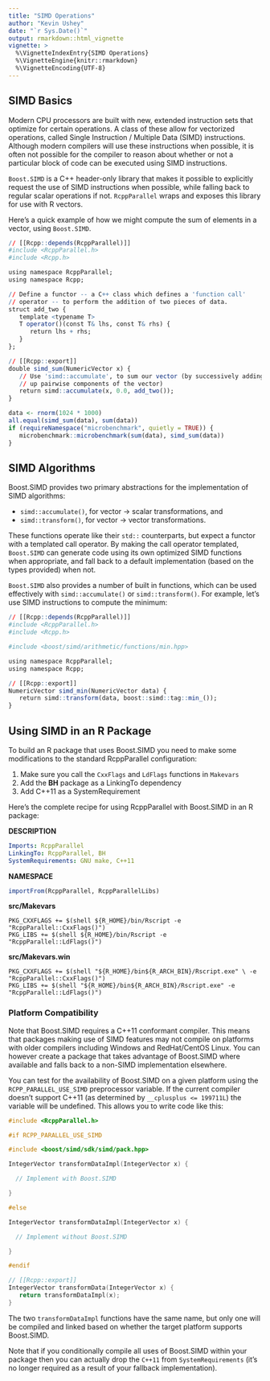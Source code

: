 ```yaml
---
title: "SIMD Operations"
author: "Kevin Ushey"
date: "`r Sys.Date()`"
output: rmarkdown::html_vignette
vignette: >
  %\VignetteIndexEntry{SIMD Operations}
  %\VignetteEngine{knitr::rmarkdown}
  %\VignetteEncoding{UTF-8}
---
```


## SIMD Basics

Modern CPU processors are built with new, extended instruction sets that optimize for certain operations. A class of these allow for vectorized operations, called Single Instruction / Multiple Data (SIMD) instructions. Although modern compilers will use these instructions when possible, it is often not possible for the compiler to reason about whether or not a particular block of code can be executed using SIMD instructions.

`Boost.SIMD` is a C++ header-only library that makes it possible to explicitly request the use of SIMD instructions when possible, while falling back to regular scalar operations if not. `RcppParallel` wraps and exposes this library for use with R vectors.

Here's a quick example of how we might compute the sum of elements in a vector, using `Boost.SIMD`.

```r
// [[Rcpp::depends(RcppParallel)]]
#include <RcppParallel.h>
#include <Rcpp.h>

using namespace RcppParallel;
using namespace Rcpp;

// Define a functor -- a C++ class which defines a 'function call'
// operator -- to perform the addition of two pieces of data.
struct add_two {
   template <typename T>
   T operator()(const T& lhs, const T& rhs) {
      return lhs + rhs;
   }
};

// [[Rcpp::export]]
double simd_sum(NumericVector x) {
   // Use 'simd::accumulate', to sum our vector (by successively adding
   // up pairwise components of the vector)
   return simd::accumulate(x, 0.0, add_two());
}
```

```r
data <- rnorm(1024 * 1000)
all.equal(simd_sum(data), sum(data))
if (requireNamespace("microbenchmark", quietly = TRUE)) {
   microbenchmark::microbenchmark(sum(data), simd_sum(data))
}
```


## SIMD Algorithms

Boost.SIMD provides two primary abstractions for the implementation of SIMD algorithms:

- `simd::accumulate()`, for vector -> scalar transformations, and
- `simd::transform()`,  for vector -> vector transformations.

These functions operate like their `std::` counterparts, but expect a functor with a templated call operator. By making the call operator templated, `Boost.SIMD` can generate code using its own optimized SIMD functions when appropriate, and fall back to a default implementation (based on the types provided) when not.

`Boost.SIMD` also provides a number of built in functions, which can be used effectively with `simd::accumulate()` or `simd::transform()`. For example, let's use SIMD instructions to compute the minimum:

```r
// [[Rcpp::depends(RcppParallel)]]
#include <RcppParallel.h>
#include <Rcpp.h>

#include <boost/simd/arithmetic/functions/min.hpp>

using namespace RcppParallel;
using namespace Rcpp;

// [[Rcpp::export]]
NumericVector simd_min(NumericVector data) {
   return simd::transform(data, boost::simd::tag::min_());
}
```

## Using SIMD in an R Package

To build an R package that uses Boost.SIMD you need to make some modifications to the standard RcppParallel configuration:

1. Make sure you call the `CxxFlags` and `LdFlags` functions in `Makevars`
2. Add the **BH** package as a LinkingTo dependency
3. Add C++11 as a SystemRequirement

Here's the complete recipe for using RcppParallel with Boost.SIMD in an R package:

**DESCRIPTION**

```yaml
Imports: RcppParallel
LinkingTo: RcppParallel, BH
SystemRequirements: GNU make, C++11
```

**NAMESPACE**

```R
importFrom(RcppParallel, RcppParallelLibs)
```

**src/Makevars**

```make
PKG_CXXFLAGS += $(shell ${R_HOME}/bin/Rscript -e "RcppParallel::CxxFlags()")
PKG_LIBS += $(shell ${R_HOME}/bin/Rscript -e "RcppParallel::LdFlags()")
```

**src/Makevars.win**

```make
PKG_CXXFLAGS += $(shell "${R_HOME}/bin${R_ARCH_BIN}/Rscript.exe" \ -e "RcppParallel::CxxFlags()")
PKG_LIBS += $(shell "${R_HOME}/bin${R_ARCH_BIN}/Rscript.exe" -e "RcppParallel::LdFlags()")
```

### Platform Compatibility

Note that Boost.SIMD requires a C++11 conformant compiler. This means that packages making use of SIMD features may not compile on platforms with older compilers including Windows and RedHat/CentOS Linux. You can however create a package that takes advantage of Boost.SIMD where available and falls back to a non-SIMD implementation elsewhere.

You can test for the availability of Boost.SIMD on a given platform using the `RCPP_PARALLEL_USE_SIMD` preprocessor variable. If the current compiler doesn't support C++11 (as determined by `__cplusplus <= 199711L`) the variable will be undefined. This allows you to write code like this:

```cpp
#include <RcppParallel.h>

#if RCPP_PARALLEL_USE_SIMD

#include <boost/simd/sdk/simd/pack.hpp>

IntegerVector transformDataImpl(IntegerVector x) {

  // Implement with Boost.SIMD

}

#else

IntegerVector transformDataImpl(IntegerVector x) {

  // Implement without Boost.SIMD

}

#endif

// [[Rcpp::export]]
IntegerVector transformData(IntegerVector x) {
   return transformDataImpl(x);
}

```

The two `transformDataImpl` functions have the same name, but only one will be compiled and linked based on whether the target platform supports Boost.SIMD. 

Note that if you conditionally compile all uses of Boost.SIMD within your package then you can actually drop the `C++11` from `SystemRequirements` (it's no longer required as a result of your fallback implementation).









   





